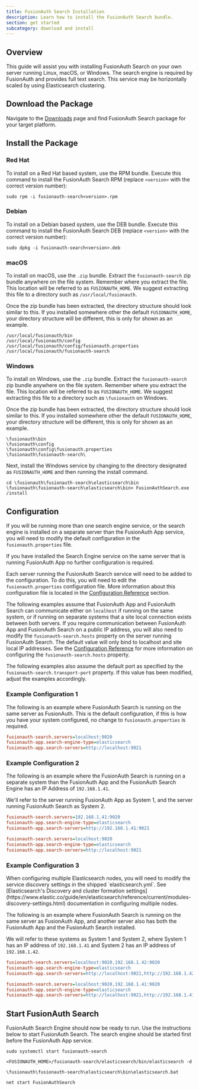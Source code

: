 ```yaml
---
title: FusionAuth Search Installation
description: Learn how to install the FusionAuth Search bundle.
section: get started
subcategory: download and install
---
```


## Overview

This guide will assist you with installing FusionAuth Search on your own server running Linux, macOS, or Windows. The search engine
is required by FusionAuth and provides full text search. This service may be horizontally scaled by using Elasticsearch clustering.

## Download the Package

Navigate to the [Downloads](/download/) page and find FusionAuth Search package for your target platform.

## Install the Package

### Red Hat

To install on a Red Hat based system, use the RPM bundle. Execute this command to install the FusionAuth Search RPM (replace `<version>` with
 the correct version number):

```shell
sudo rpm -i fusionauth-search<version>.rpm
```

### Debian

To install on a Debian based system, use the DEB bundle. Execute this command to install the FusionAuth Search DEB (replace `<version>` with
 the correct version number):

```shell
sudo dpkg -i fusionauth-search<version>.deb
```

### macOS

To install on macOS, use the `.zip` bundle. Extract the `fusionauth-search` zip bundle anywhere on the file system. Remember where you extract the file.
 This location will be referred to as `FUSIONAUTH_HOME`. We suggest extracting this file to a directory such as `/usr/local/fusionauth`.

Once the zip bundle has been extracted, the directory structure should look similar to this. If you installed somewhere other the default `FUSIONAUTH_HOME`,
 your directory structure will be different, this is only for shown as an example.

```shell
/usr/local/fusionauth/bin
/usr/local/fusionauth/config
/usr/local/fusionauth/config/fusionauth.properties
/usr/local/fusionauth/fusionauth-search
```

### Windows

To install on Windows, use the `.zip` bundle. Extract the `fusionauth-search` zip bundle anywhere on the file system. Remember where you extract
 the file. This location will be referred to as `FUSIONAUTH_HOME`. We suggest extracting this file to a directory such as `\fusionauth` on Windows.

Once the zip bundle has been extracted, the directory structure should look similar to this. If you installed somewhere other the default `FUSIONAUTH_HOME`,
 your directory structure will be different, this is only for shown as an example.

```
\fusionauth\bin
\fusionauth\config
\fusionauth\config\fusionauth.properties
\fusionauth\fusionauth-search\
```

Next, install the Windows service by changing to the directory designated as `FUSIONAUTH_HOME` and then running the install command.

```
cd \fusionauth\fusionauth-search\elasticsearch\bin
\fusionauth\fusionauth-search\elasticsearch\bin> FusionAuthSearch.exe /install
```

## Configuration

If you will be running more than one search engine service, or the search engine is installed on a separate server than the FusionAuth App service,
you will need to modify the default configuration in the `fusionauth.properties` file.

If you have installed the Search Engine service on the same server that is running FusionAuth App no further configuration is required.

Each server running the FusionAuth Search service will need to be added to the configuration. To do this, you will need to edit the
`fusionauth.properties` configuration file. More information about this configuration file is located in the [Configuration Reference](/docs/reference/configuration) section.

The following examples assume that FusionAuth App and FusionAuth Search can communicate either on `localhost` if running on the same
system, or if running on separate systems that a site local connection exists between both servers. If you require communication between
FusionAuth App and FusionAuth Search on a public IP address, you will also need to modify the `fusionauth-search.hosts` property
on the server running FusionAuth Search. The default value will only bind to localhost and site local IP addresses. See the
[Configuration Reference](/docs/reference/configuration) for more information on configuring the `fusionauth-search.hosts` property.

The following examples also assume the default port as specified by the `fusionauth-search.transport-port` property. If this value has been
modified, adjust the examples accordingly.


### Example Configuration 1
The following is an example where FusionAuth Search is running on the same server as FusionAuth. This is the default configuration,
if this is how you have your system configured, no change to `fusionauth.properties` is required.

```ini title="fusionauth.properties"
fusionauth-search.servers=localhost:9020
fusionauth-app.search-engine-type=elasticsearch
fusionauth-app.search-servers=http://localhost:9021
```


### Example Configuration 2
The following is an example where the FusionAuth Search is running on a separate system than the FusionAuth App and the FusionAuth
Search Engine has an IP Address of `192.168.1.41`.

We'll refer to the server running FusionAuth App as System 1, and the server running FusionAuth Search as System 2.

```ini title="fusionauth.properties on System 1"
fusionauth-search.servers=192.168.1.41:9020
fusionauth-app.search-engine-type=elasticsearch
fusionauth-app.search-servers=http://192.168.1.41:9021
```

```ini title="fusionauth.properties on System 2"
fusionauth-search.servers=localhost:9020
fusionauth-app.search-engine-type=elasticsearch
fusionauth-app.search-servers=http://localhost:9021
```

### Example Configuration 3
<Aside type="note">
When configuring multiple Elasticsearch nodes, you will need to modify the service discovery settings in the shipped `elasticsearch.yml`.  See [Elasticsearch's Discovery and cluster formation settings](https://www.elastic.co/guide/en/elasticsearch/reference/current/modules-discovery-settings.html) documentation in configuring multiple nodes.
</Aside>

The following is an example where FusionAuth Search is running on the same server as FusionAuth App, and another server also has
both the FusionAuth App and the FusionAuth Search installed.

We will refer to these systems as System 1 and System 2, where System 1 has an IP address of `192.168.1.41` and System 2 has an IP address
of `192.168.1.42`.


```ini title="fusionauth.properties on System 1"
fusionauth-search.servers=localhost:9020,192.168.1.42:9020
fusionauth-app.search-engine-type=elasticsearch
fusionauth-app.search-servers=http://localhost:9021,http://192.168.1.42:9021
```

```ini title="fusionauth.properties on System 2"
fusionauth-search.servers=localhost:9020,192.168.1.41:9020
fusionauth-app.search-engine-type=elasticsearch
fusionauth-app.search-servers=http://localhost:9021,http://192.168.1.41:9021
```

## Start FusionAuth Search

FusionAuth Search Engine should now be ready to run. Use the instructions below to start FusionAuth Search. The search engine should be started
first before the FusionAuth App service.

```shell title="Linux (RPM or DEB package)"
sudo systemctl start fusionauth-search
```

```shell title="macOS (ZIP package)"
<FUSIONAUTH_HOME>/fusionauth-search/elasticsearch/bin/elasticsearch -d
```

```plaintext title="Windows (ZIP package)"
\fusionauth\fusionauth-search\elasticsearch\bin\elasticsearch.bat
```

```plaintext title="Windows Service"
net start FusionAuthSearch
```
